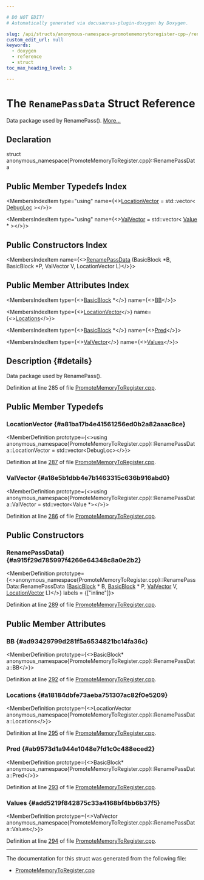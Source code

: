 ```yaml
---

# DO NOT EDIT!
# Automatically generated via docusaurus-plugin-doxygen by Doxygen.

slug: /api/structs/anonymous-namespace-promotememorytoregister-cpp-/renamepassdata
custom_edit_url: null
keywords:
  - doxygen
  - reference
  - struct
toc_max_heading_level: 3

---
```





# The `RenamePassData` Struct Reference

<DoxygenPage pluginConfig={pluginConfig}>

Data package used by RenamePass(). <a href="#details">More...</a>

## Declaration

<CodeBlock>struct anonymous_namespace{PromoteMemoryToRegister.cpp}::RenamePassData</CodeBlock>

## Public Member Typedefs Index

<MembersIndex>

<MembersIndexItem
  type="using"
  name={<><a href="#a81ba17b4e41561256ed0b2a82aaac8ce">LocationVector</a> = std::vector&lt; <a href="/docs/api/classes/llvm/debugloc">DebugLoc</a> &gt;</>}>
</MembersIndexItem>

<MembersIndexItem
  type="using"
  name={<><a href="#a18e5b1dbb4e7b1463315c636b916abd0">ValVector</a> = std::vector&lt; <a href="/docs/api/classes/llvm/value">Value</a> &#42; &gt;</>}>
</MembersIndexItem>

</MembersIndex>

## Public Constructors Index

<MembersIndex>

<MembersIndexItem
  name={<><a href="#a915f29d785997f4266e64348c8a0e2b2">RenamePassData</a> (BasicBlock &#42;B, BasicBlock &#42;P, ValVector V, LocationVector L)</>}>
</MembersIndexItem>

</MembersIndex>

## Public Member Attributes Index

<MembersIndex>

<MembersIndexItem
  type={<><a href="/docs/api/classes/llvm/basicblock">BasicBlock</a> &#42;</>}
  name={<><a href="#ad93429799d281f5a6534821bc14fa36c">BB</a></>}>
</MembersIndexItem>

<MembersIndexItem
  type={<><a href="#a81ba17b4e41561256ed0b2a82aaac8ce">LocationVector</a></>}
  name={<><a href="#a18184dbfe73aeba751307ac82f0e5209">Locations</a></>}>
</MembersIndexItem>

<MembersIndexItem
  type={<><a href="/docs/api/classes/llvm/basicblock">BasicBlock</a> &#42;</>}
  name={<><a href="#ab9573d1a944e1048e7fd1c0c488eced2">Pred</a></>}>
</MembersIndexItem>

<MembersIndexItem
  type={<><a href="#a18e5b1dbb4e7b1463315c636b916abd0">ValVector</a></>}
  name={<><a href="#add5219f842875c33a4168bf4bb6b37f5">Values</a></>}>
</MembersIndexItem>

</MembersIndex>

## Description {#details}

Data package used by RenamePass().

Definition at line 285 of file <a href="/docs/api/files/lib/lib/transforms/lib/transforms/utils/promotememorytoregister-cpp">PromoteMemoryToRegister.cpp</a>.

<SectionDefinition>

## Public Member Typedefs

### LocationVector {#a81ba17b4e41561256ed0b2a82aaac8ce}

<MemberDefinition
  prototype={<>using anonymous&#95;namespace&#123;PromoteMemoryToRegister.cpp&#125;::RenamePassData::LocationVector =  std::vector&lt;DebugLoc&gt;</>}>

Definition at line <a href="/docs/api/files/lib/lib/transforms/lib/transforms/utils/promotememorytoregister-cpp/#l00287">287</a> of file <a href="/docs/api/files/lib/lib/transforms/lib/transforms/utils/promotememorytoregister-cpp">PromoteMemoryToRegister.cpp</a>.
</MemberDefinition>

### ValVector {#a18e5b1dbb4e7b1463315c636b916abd0}

<MemberDefinition
  prototype={<>using anonymous&#95;namespace&#123;PromoteMemoryToRegister.cpp&#125;::RenamePassData::ValVector =  std::vector&lt;Value &#42;&gt;</>}>

Definition at line <a href="/docs/api/files/lib/lib/transforms/lib/transforms/utils/promotememorytoregister-cpp/#l00286">286</a> of file <a href="/docs/api/files/lib/lib/transforms/lib/transforms/utils/promotememorytoregister-cpp">PromoteMemoryToRegister.cpp</a>.
</MemberDefinition>

</SectionDefinition>

<SectionDefinition>

## Public Constructors

### RenamePassData() {#a915f29d785997f4266e64348c8a0e2b2}

<MemberDefinition
  prototype={<>anonymous&#95;namespace&#123;PromoteMemoryToRegister.cpp&#125;::RenamePassData::RenamePassData (<a href="/docs/api/classes/llvm/basicblock">BasicBlock</a> &#42; B, <a href="/docs/api/classes/llvm/basicblock">BasicBlock</a> &#42; P, <a href="#a18e5b1dbb4e7b1463315c636b916abd0">ValVector</a> V, <a href="#a81ba17b4e41561256ed0b2a82aaac8ce">LocationVector</a> L)</>}
  labels = {["inline"]}>

Definition at line <a href="/docs/api/files/lib/lib/transforms/lib/transforms/utils/promotememorytoregister-cpp/#l00289">289</a> of file <a href="/docs/api/files/lib/lib/transforms/lib/transforms/utils/promotememorytoregister-cpp">PromoteMemoryToRegister.cpp</a>.
</MemberDefinition>

</SectionDefinition>

<SectionDefinition>

## Public Member Attributes

### BB {#ad93429799d281f5a6534821bc14fa36c}

<MemberDefinition
  prototype={<>BasicBlock&#42; anonymous&#95;namespace&#123;PromoteMemoryToRegister.cpp&#125;::RenamePassData::BB</>}>

Definition at line <a href="/docs/api/files/lib/lib/transforms/lib/transforms/utils/promotememorytoregister-cpp/#l00292">292</a> of file <a href="/docs/api/files/lib/lib/transforms/lib/transforms/utils/promotememorytoregister-cpp">PromoteMemoryToRegister.cpp</a>.
</MemberDefinition>

### Locations {#a18184dbfe73aeba751307ac82f0e5209}

<MemberDefinition
  prototype={<>LocationVector anonymous&#95;namespace&#123;PromoteMemoryToRegister.cpp&#125;::RenamePassData::Locations</>}>

Definition at line <a href="/docs/api/files/lib/lib/transforms/lib/transforms/utils/promotememorytoregister-cpp/#l00295">295</a> of file <a href="/docs/api/files/lib/lib/transforms/lib/transforms/utils/promotememorytoregister-cpp">PromoteMemoryToRegister.cpp</a>.
</MemberDefinition>

### Pred {#ab9573d1a944e1048e7fd1c0c488eced2}

<MemberDefinition
  prototype={<>BasicBlock&#42; anonymous&#95;namespace&#123;PromoteMemoryToRegister.cpp&#125;::RenamePassData::Pred</>}>

Definition at line <a href="/docs/api/files/lib/lib/transforms/lib/transforms/utils/promotememorytoregister-cpp/#l00293">293</a> of file <a href="/docs/api/files/lib/lib/transforms/lib/transforms/utils/promotememorytoregister-cpp">PromoteMemoryToRegister.cpp</a>.
</MemberDefinition>

### Values {#add5219f842875c33a4168bf4bb6b37f5}

<MemberDefinition
  prototype={<>ValVector anonymous&#95;namespace&#123;PromoteMemoryToRegister.cpp&#125;::RenamePassData::Values</>}>

Definition at line <a href="/docs/api/files/lib/lib/transforms/lib/transforms/utils/promotememorytoregister-cpp/#l00294">294</a> of file <a href="/docs/api/files/lib/lib/transforms/lib/transforms/utils/promotememorytoregister-cpp">PromoteMemoryToRegister.cpp</a>.
</MemberDefinition>

</SectionDefinition>

<hr/>

The documentation for this struct was generated from the following file:

<ul>
<li><a href="/docs/api/files/lib/lib/transforms/lib/transforms/utils/promotememorytoregister-cpp">PromoteMemoryToRegister.cpp</a></li>
</ul>

</DoxygenPage>
